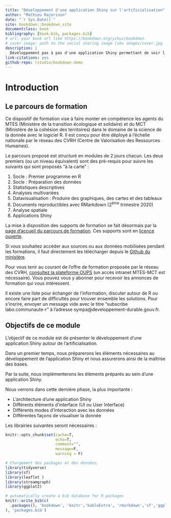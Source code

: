 ```yaml
--- 
title: "Développement d'une application Shiny sur l'artificialisation"
author: "Mathieu Rajerison"
date: "`r Sys.Date()`"
site: bookdown::bookdown_site
documentclass: book
bibliography: [book.bib, packages.bib]
# url: your book url like https://bookdown.org/yihui/bookdown
# cover-image: path to the social sharing image like images/cover.jpg
description: |
  Développement pas à pas d'une application Shiny permettant de voir l'évolution de l'artificialisation en région Sud
link-citations: yes
github-repo: rstudio/bookdown-demo
---
```


# Introduction {-}

<!-- ![](pic/odonate.jpg) -->

<!-- <font size="2">  -->
<!-- *Crédit photographique Pascal Boulin* -->
<!-- </font>  -->


## Le parcours de formation

Ce dispositif de formation vise à faire monter en compétence les agents du MTES (Ministère de la transition écologique et solidaire) et du MCT (Ministère de la cohésion des territoires) dans le domaine de la science de la donnée avec le logiciel R. Il est conçu pour être déployé à l'échelle nationale par le réseau des CVRH (Centre de Valorisation des Ressources Humaines).

Le parcours proposé est structuré en modules de 2 jours chacun. Les deux premiers (ou un niveau équivalent) sont des pré-requis pour suivre les suivants qui sont proposés "à la carte" :

1. Socle : Premier programme en R
2. Socle : Préparation des données
3. Statistiques descriptives
4. Analyses multivariées
5. Datavisualisation : Produire des graphiques, des cartes et des tableaux
6. Documents reproductibles avec RMarkdown (2^ème^ trimestre 2020)
7. Analyse spatiale 
8. Applications Shiny

La mise à disposition des supports de formation se fait désormais par la [page d'accueil du parcours de formation](https://mtes-mct.github.io/parcours-r/). Ces supports sont en [licence ouverte](https://www.etalab.gouv.fr/wp-content/uploads/2017/04/ETALAB-Licence-Ouverte-v2.0.pdf).

Si vous souhaitez accéder aux sources ou aux données mobilisées pendant les formations, il faut directement les télécharger depuis le [Github du ministère](https://github.com/MTES-MCT?q=parcours-r).

Pour vous tenir au courant de l'offre de formation proposée par le réseau des CVRH, [consultez la plateforme OUPS](http://oups-cmvrh.e2.rie.gouv.fr/) (un accès intranet MTES-MCT est nécessaire). Vous pouvez vous y abonner pour recevoir les annonces de formation qui vous intéressent.

Il existe une liste pour échanger de l'information, discuter autour de R ou encore faire part de difficultés pour trouver ensemble les solutions. Pour s'insrire, envoyer un message vide avec le titre "subscribe labo.communaute-r" à l'adresse sympa@developpement-durable.gouv.fr.

## Objectifs de ce module

L’objectif de ce module est de présenter le développement d'une application Shiny autour de l'artificialisation.

Dans un premier temps, nous préparerons les éléments nécessaires au développement de l'application Shiny et nous assurerons ainsi de la maîtrise des bases.

Par la suite, nous implémenterons les éléments préparés au sein d'une application Shiny.

Nous verrons dans cette dernière phase, la plus importante :

- L'architecture d'une application Shiny
- Différents éléments d'interface (UI ou User Interface)
- Différents modes d'interaction avec les données
- Différentes façons de visualiser la donnée

Les librairies suivantes seront nécessaires :
```r
knitr::opts_chunk$set(cache=T, 
                      echo=T, 
                      comment="", 
                      message=F, 
                      warning = F)

# Chargement des packages et des données.
library(tidyverse)
library(sf)
library(leaflet )
library(streamgraph)
library(ggplot2)
```

```r
# automatically create a bib database for R packages
knitr::write_bib(c(
  .packages(), 'bookdown', 'knitr','kableExtra', 'rmarkdown','sf','ggplot2','tmap'
), 'packages.bib')
```